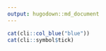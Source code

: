 ```yaml
---
output: hugodown::md_document
---
```


```r
cat(cli::col_blue("blue"))
cat(cli::symbol$tick)
```
